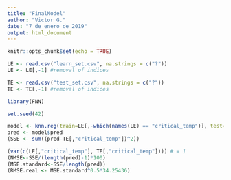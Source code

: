 ```yaml
---
title: "FinalModel"
author: "Victor G."
date: "7 de enero de 2019"
output: html_document
---
```


```r
knitr::opts_chunk$set(echo = TRUE)
```

```r
LE <- read.csv("learn_set.csv", na.strings = c("?"))
LE <- LE[,-1] #removal of indices

TE <- read.csv("test_set.csv", na.strings = c("?"))
TE <- TE[,-1] #removal of indices
```


```r
library(FNN)
```




```r

set.seed(42)

model <- knn.reg(train=LE[,-which(names(LE) == "critical_temp")], test=TE[,-which(names(TE) == "critical_temp")], y= LE[,"critical_temp"], k=2)
pred <- model$pred
(SSE <- sum((pred-TE[,"critical_temp"])^2))

```

```r
(var(c(LE[,"critical_temp"], TE[,"critical_temp"]))) # = 1
(NMSE<-SSE/(length(pred)-1)*100)
(MSE.standard<-SSE/length(pred))
(RMSE.real <- MSE.standard^0.5*34.25436)

```




